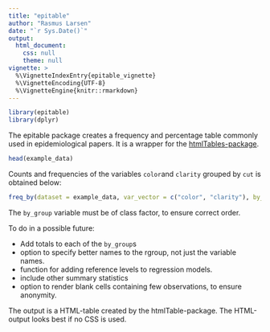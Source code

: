 ---
title: "epitable"
author: "Rasmus Larsen"
date: "`r Sys.Date()`"
output:
  html_document:
    css: null
    theme: null
vignette: >
  %\VignetteIndexEntry{epitable_vignette}
  %\VignetteEncoding{UTF-8}
  %\VignetteEngine{knitr::rmarkdown}
---
```{r, echo=FALSE, message=FALSE, warning=FALSE}
library(epitable)
library(dplyr)
```


The epitable package creates a frequency and percentage table commonly used in
epidemiological papers. It is a wrapper for the [htmlTables-package](https://cran.r-project.org/package=htmlTable).

```{r}
head(example_data)
```

Counts and frequencies of the variables `color`and `clarity` grouped by `cut` is obtained below:
```{r, echo=TRUE, results='asis'}
freq_by(dataset = example_data, var_vector = c("color", "clarity"), by_group = "cut" )
```

The `by_group` variable must be of class factor, to ensure correct order.  



To do in a possible future:

* Add totals to each of the `by_group`s
* option to specify better names to the rgroup, not just the variable names.
* function for adding reference levels to regression models.
* include other summary statistics
* option to render blank cells containing few observations, to ensure anonymity.

The output is a HTML-table created by the htmlTable-package. The HTML-output 
looks best if no CSS is used.







